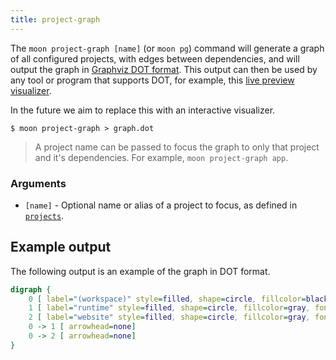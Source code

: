 ```yaml
---
title: project-graph
---
```


The `moon project-graph [name]` (or `moon pg`) command will generate a graph of all configured
projects, with edges between dependencies, and will output the graph in
[Graphviz DOT format](https://graphviz.org/doc/info/lang.html). This output can then be used by any
tool or program that supports DOT, for example, this
[live preview visualizer](https://dreampuf.github.io/GraphvizOnline).

In the future we aim to replace this with an interactive visualizer.

```shell
$ moon project-graph > graph.dot
```

> A project name can be passed to focus the graph to only that project and it's dependencies. For
> example, `moon project-graph app`.

### Arguments

- `[name]` - Optional name or alias of a project to focus, as defined in
  [`projects`](../config/workspace#projects).

## Example output

The following output is an example of the graph in DOT format.

```dot
digraph {
    0 [ label="(workspace)" style=filled, shape=circle, fillcolor=black, fontcolor=white]
    1 [ label="runtime" style=filled, shape=circle, fillcolor=gray, fontcolor=black]
    2 [ label="website" style=filled, shape=circle, fillcolor=gray, fontcolor=black]
    0 -> 1 [ arrowhead=none]
    0 -> 2 [ arrowhead=none]
}
```
